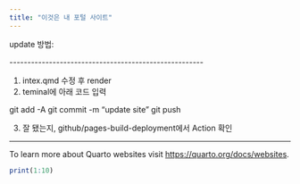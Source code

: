 ```yaml
---
title: "이것은 내 포털 사이트"
---
```


update 방법:

```{=html}
------------------------------------------------------
```

1.  intex.qmd 수정 후 render
2.  teminal에 아래 코드 입력

git add -A git commit -m "update site" git push

3.  잘 됐는지, github/pages-build-deployment에서 Action 확인

------------------------------------------------------------------------

To learn more about Quarto websites visit <https://quarto.org/docs/websites>.

```r
print(1:10)
```

\
